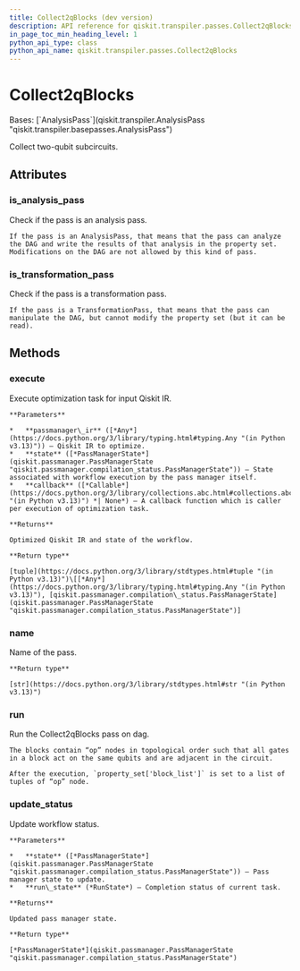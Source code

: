 ```yaml
---
title: Collect2qBlocks (dev version)
description: API reference for qiskit.transpiler.passes.Collect2qBlocks in the dev version of qiskit
in_page_toc_min_heading_level: 1
python_api_type: class
python_api_name: qiskit.transpiler.passes.Collect2qBlocks
---
```


# Collect2qBlocks

<Class id="qiskit.transpiler.passes.Collect2qBlocks" isDedicatedPage={true} github="https://github.com/Qiskit/qiskit/tree/stable/2.2/qiskit/transpiler/passes/optimization/collect_2q_blocks.py#L20-L35" signature="qiskit.transpiler.passes.Collect2qBlocks(*args, **kwargs)" modifiers="class">
  Bases: [`AnalysisPass`](qiskit.transpiler.AnalysisPass "qiskit.transpiler.basepasses.AnalysisPass")

  Collect two-qubit subcircuits.

  ## Attributes

  ### is\_analysis\_pass

  <Attribute id="qiskit.transpiler.passes.Collect2qBlocks.is_analysis_pass">
    Check if the pass is an analysis pass.

    If the pass is an AnalysisPass, that means that the pass can analyze the DAG and write the results of that analysis in the property set. Modifications on the DAG are not allowed by this kind of pass.
  </Attribute>

  ### is\_transformation\_pass

  <Attribute id="qiskit.transpiler.passes.Collect2qBlocks.is_transformation_pass">
    Check if the pass is a transformation pass.

    If the pass is a TransformationPass, that means that the pass can manipulate the DAG, but cannot modify the property set (but it can be read).
  </Attribute>

  ## Methods

  ### execute

  <Function id="qiskit.transpiler.passes.Collect2qBlocks.execute" github="https://github.com/Qiskit/qiskit/tree/stable/2.2/qiskit/passmanager/base_tasks.py#L72-L118" signature="execute(passmanager_ir, state, callback=None)">
    Execute optimization task for input Qiskit IR.

    **Parameters**

    *   **passmanager\_ir** ([*Any*](https://docs.python.org/3/library/typing.html#typing.Any "(in Python v3.13)")) – Qiskit IR to optimize.
    *   **state** ([*PassManagerState*](qiskit.passmanager.PassManagerState "qiskit.passmanager.compilation_status.PassManagerState")) – State associated with workflow execution by the pass manager itself.
    *   **callback** ([*Callable*](https://docs.python.org/3/library/collections.abc.html#collections.abc.Callable "(in Python v3.13)") *| None*) – A callback function which is caller per execution of optimization task.

    **Returns**

    Optimized Qiskit IR and state of the workflow.

    **Return type**

    [tuple](https://docs.python.org/3/library/stdtypes.html#tuple "(in Python v3.13)")\[[*Any*](https://docs.python.org/3/library/typing.html#typing.Any "(in Python v3.13)"), [qiskit.passmanager.compilation\_status.PassManagerState](qiskit.passmanager.PassManagerState "qiskit.passmanager.compilation_status.PassManagerState")]
  </Function>

  ### name

  <Function id="qiskit.transpiler.passes.Collect2qBlocks.name" github="https://github.com/Qiskit/qiskit/tree/stable/2.2/qiskit/passmanager/base_tasks.py#L68-L70" signature="name()">
    Name of the pass.

    **Return type**

    [str](https://docs.python.org/3/library/stdtypes.html#str "(in Python v3.13)")
  </Function>

  ### run

  <Function id="qiskit.transpiler.passes.Collect2qBlocks.run" github="https://github.com/Qiskit/qiskit/tree/stable/2.2/qiskit/transpiler/passes/optimization/collect_2q_blocks.py#L23-L35" signature="run(dag)">
    Run the Collect2qBlocks pass on dag.

    The blocks contain “op” nodes in topological order such that all gates in a block act on the same qubits and are adjacent in the circuit.

    After the execution, `property_set['block_list']` is set to a list of tuples of “op” node.
  </Function>

  ### update\_status

  <Function id="qiskit.transpiler.passes.Collect2qBlocks.update_status" github="https://github.com/Qiskit/qiskit/tree/stable/2.2/qiskit/passmanager/base_tasks.py#L120-L138" signature="update_status(state, run_state)">
    Update workflow status.

    **Parameters**

    *   **state** ([*PassManagerState*](qiskit.passmanager.PassManagerState "qiskit.passmanager.compilation_status.PassManagerState")) – Pass manager state to update.
    *   **run\_state** (*RunState*) – Completion status of current task.

    **Returns**

    Updated pass manager state.

    **Return type**

    [*PassManagerState*](qiskit.passmanager.PassManagerState "qiskit.passmanager.compilation_status.PassManagerState")
  </Function>
</Class>

